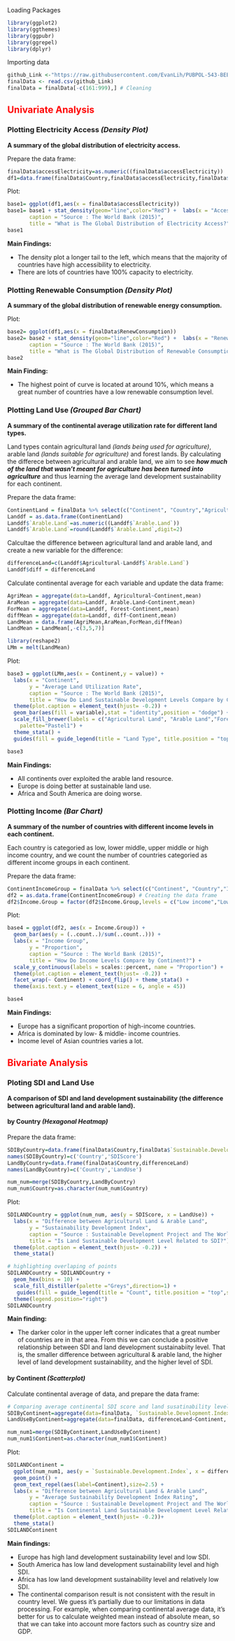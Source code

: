 
Loading Packages
```r
library(ggplot2)
library(ggthemes)
library(ggpubr)
library(ggrepel)
library(dplyr)
```

Importing data
```r
github_Link <-"https://raw.githubusercontent.com/EvanLih/PUBPOL-543-BEES-Project/master/Final_Data.csv"
finalData <- read.csv(github_Link)
finalData = finalData[-c(161:999),] # Cleaning
```

## <font color="red">Univariate Analysis</font>
### Plotting Electricity Access *(Density Plot)*

**A summary of the global distribution of electricity access.**

Prepare the data frame:
```r
finalData$accessElectricity=as.numeric((finalData$accessElectricity))
df1=data.frame(finalData$Country,finalData$accessElectricity,finalData$RenewConsumption) # Creating the data frame for Electricity Access & Renewable Consumption
```
Plot:
```r
base1= ggplot(df1,aes(x = finalData$accessElectricity))  
base1= base1 + stat_density(geom="line",color="Red") +  labs(x = "Access to Electricity (% of population))", y = "Density",
       caption = "Source : The World Bank (2015)",
       title = "What is The Global Distribution of Electricity Access?")   + theme(plot.caption = element_text(hjust= -0.2))+ theme_stata()
base1 
```

**Main Findings:**

- The density plot a longer tail to the left, which means that the majority of countries have high accessibility to electricity.
- There are lots of countries have 100% capacity to electricity.

### Plotting Renewable Consumption *(Density Plot)*

**A summary of the global distribution of renewable energy consumption.**

Plot:
```r
base2= ggplot(df1,aes(x = finalData$RenewConsumption))  
base2= base2 + stat_density(geom="line",color="Red") +  labs(x = "Renewable Consumption (% of total energy consumption)", y = "Density",
       caption = "Source : The World Bank (2015)",
       title = "What is The Global Distribution of Renewable Consumption?")    + theme(plot.caption = element_text(hjust= -0.2))+ theme_stata()
base2 
```

**Main Finding:**

- The highest point of curve is located at around 10%, which means a great number of countries have a low renewable consumption level.

### Plotting Land Use *(Grouped Bar Chart)*

**A summary of the continental average utilization rate for different land types.**

Land types contain agricultural land *(lands being used for agriculture)*, arable land *(lands suitable for agriculture)* and forest lands. By calculating the differece between agricultural and arable land, we aim to see ***how much of the land that wasn't meant for agriculture has been turned into agriculture*** and thus learning the average land development sustainability for each continent. 

Prepare the data frame:
```r
ContinentLand = finalData %>% select(c("Continent", "Country","Agricultural","Arable.Land","Forest")) 
Landdf = as.data.frame(ContinentLand)
Landdf$`Arable.Land`=as.numeric((Landdf$`Arable.Land`)) 
Landdf$`Arable.Land`=round(Landdf$`Arable.Land`,digit=2) 
```
Calcultae the difference between agricultural land and arable land, and create a new variable for the difference:
```r
differenceLand=c(Landdf$Agricultural-Landdf$`Arable.Land`)
Landdf$diff = differenceLand 
```
Calculate continental average for each variable and update the data frame:
```r
AgriMean = aggregate(data=Landdf, Agricultural~Continent,mean)
AraMean = aggregate(data=Landdf, Arable.Land~Continent,mean)
ForMean = aggregate(data=Landdf, Forest~Continent,mean)
diffMean = aggregate(data=Landdf, diff~Continent,mean)
LandMean = data.frame(AgriMean,AraMean,ForMean,diffMean)
LandMean = LandMean[,-c(3,5,7)] 
```
```r
library(reshape2)
LMm = melt(LandMean) 
```
Plot:
```r
base3 = ggplot(LMm,aes(x = Continent,y = value)) + 
  labs(x = "Continent", 
       y = "Average Land Utilization Rate",
       caption = "Source : The World Bank (2015)",
       title = "How Do Land Sustainable Development Levels Compare by Continent?") +
  theme(plot.caption = element_text(hjust= -0.2)) +
  geom_bar(aes(fill = variable),stat = "identity",position = "dodge") +
  scale_fill_brewer(labels = c("Agricultural Land", "Arable Land","Forest Land","Difference between Agricultural & Arable Land"),
    palette="Pastel1") + 
  theme_stata() + 
  guides(fill = guide_legend(title = "Land Type", title.position = "top",nrow = 2))

base3
```

**Main Findings:**

- All continents over exploited the arable land resource.
- Europe is doing better at sustainable land use.
- Africa and South America are doing worse.

### Plotting Income *(Bar Chart)*
 
**A summary of the number of countries with different income levels in each continent.**

Each country is categoried as low, lower middle, upper middle or high income country, and we count the number of countries categoried as different income groups in each continent. 

Prepare the data frame:
```r
ContinentIncomeGroup = finalData %>% select(c("Continent", "Country","Income.Group"))
df2 = as.data.frame(ContinentIncomeGroup) # Creating the data frame
df2$Income.Group = factor(df2$Income.Group,levels = c("Low income","Lower middle income","Upper middle income","High income")) # Reordering income categories
```
Plot:
```r
base4 = ggplot(df2, aes(x = Income.Group)) +
  geom_bar(aes(y = (..count..)/sum(..count..))) +
  labs(x = "Income Group", 
       y = "Proportion",
       caption = "Source : The World Bank (2015)",
       title = "How Do Income Levels Compare by Continent?") +
  scale_y_continuous(labels = scales::percent, name = "Proportion") +
  theme(plot.caption = element_text(hjust= -0.2)) +
  facet_wrap(~ Continent) + coord_flip() + theme_stata() +
  theme(axis.text.y = element_text(size = 6, angle = 45)) 

base4
```

**Main Findings:**

- Europe has a significant proportion of high-income countries.
- Africa is dominated by low- & middle- income countries.
- Income level of Asian countries varies a lot.


## <font color="red">Bivariate Analysis</font>
### Ploting SDI and Land Use 

**A comparison of SDI and land development sustainability (the difference between agricultural land and arable land).**

#### by Country *(Hexagonal Heatmap)*
Prepare the data frame:
```r
SDIByCountry=data.frame(finalData$Country,finalData$`Sustainable.Development.Index`)
names(SDIByCountry)=c('Country','SDIScore')
LandByCountry=data.frame(finalData$Country,differenceLand)
names(LandByCountry)=c('Country','LandUse')
```
```r
num_num=merge(SDIByCountry,LandByCountry) 
num_num$Country=as.character(num_num$Country)
```
Plot:
```r
SDILANDCountry = ggplot(num_num, aes(y = SDIScore, x = LandUse)) + 
  labs(x = "Difference between Agricultural Land & Arable Land", 
       y = "Sustainability Development Index",
       caption = "Source : Sustainable Development Project and The World Bank (2015)",
       title = "Is Land Sustainable Development Level Related to SDI?") +
  theme(plot.caption = element_text(hjust= -0.2)) +
  theme_stata()

# highlighting overlaping of points
SDILANDCountry = SDILANDCountry +  
  geom_hex(bins = 10) +
  scale_fill_distiller(palette ="Greys",direction=1) +
   guides(fill = guide_legend(title = "Count", title.position = "top",size=1)) +
  theme(legend.position="right")
SDILANDCountry
```

**Main finding:**

- The darker color in the upper left corner indicates that a great number of countries are in that area. From this we can conclude a positive relationship between SDI and land development sustainabiity level. That is, the smaller difference between agricultural & arable land, the higher level of land development sustainability, and the higher level of SDI. 

#### by Continent *(Scatterplot)*
Calculate continental average of data, and prepare the data frame:
```r
# Comparing average continental SDI score and land susatinability level
SDIByContinent=aggregate(data=finalData, `Sustainable.Development.Index`~Continent, mean)
LandUseByContinent=aggregate(data=finalData, differenceLand~Continent, mean)
```
```r
num_num1=merge(SDIByContinent,LandUseByContinent) 
num_num1$Continent=as.character(num_num1$Continent)
```
Plot:
```r
SDILANDContinent = 
  ggplot(num_num1, aes(y = `Sustainable.Development.Index`, x = differenceLand)) + 
  geom_point() + 
  geom_text_repel(aes(label=Continent),size=2.5) +
  labs(x = "Difference between Agricultural Land & Arable Land", 
       y = "Average Sustainability Development Index Rating",
       caption = "Source : Sustainable Development Project and The World Bank (2015)",
       title = "Is Continental Land Sustainable Development Level Related to SDI?")+
  theme(plot.caption = element_text(hjust= -0.2))+
  theme_stata()
SDILANDContinent
```

**Main findings:**

- Europe has high land development sustainability level and low SDI.
- South America has low land development sustainability level and high SDI.
- Africa has low land development sustainability level and relatively low SDI.
- The continental comparison result is not consistent with the result in country level. We guess it's partially due to our limitations in data processing. For example, when comparing continental average data, it's better for us to calculate weighted mean instead of absolute mean, so that we can take into account more factors such as country size and GDP.
